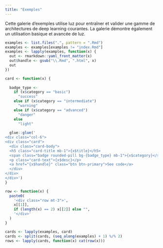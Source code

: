 ```yaml
---
title: "Exemples"
---
```


Cette galerie d'exemples utilise luz pour entraîner et valider une gamme de architectures de deep learning courantes. 
La galerie démontre également un utilisation basique et avancée de luz.


<div class="container">
```r
examples <- list.files(".", pattern = ".Rmd")
examples <- examples[examples != "index.Rmd"]
examples <- lapply(examples, function(x) {
  out <- rmarkdown::yaml_front_matter(x)
  out$handle <- gsub("\\.Rmd", ".html", x)
  out
})

card <- function(x) {
  
  badge_type <- 
    if (x$category == "basic") 
      "success" 
    else if (x$category == "intermediate")
      "warning"
    else if (x$category == "advanced")
      "danger"
    else
      "light"
  
  glue::glue('
<div class="col-6">
<div class="card">
  <div class="card-body">
  <h5 class="card-title mb-1">{x$title}</h5>
  <span class="badge rounded-pill bg-{badge_type} mb-1">{x$category}</span>
  <p class="card-text">{x$desc}</p>
  <a href="{x$handle}" class="btn btn-primary">See code</a>
  </div>
</div>
</div>')
}

row <- function(x) {
  paste0(
    '<div class="row mt-3">',
    x[[1]],
    if (length(x) == 2) x[[2]] else "",
    '</div>'
  )
}

cards <- lapply(examples, card)
cards <- split(cards, (seq_along(examples) + 1) %/% 2)
rows <- lapply(cards, function(x) cat(row(x)))
```
</div>



<!-- <div class="row"> -->
<!--   <div class="col-sm-6"> -->

<!--   <div class="card"> -->
<!--   <div class="card-body"> -->
<!--   <h5 class="card-title">Special title treatment</h5> -->
<!--   <p class="card-text">With supporting text below as a natural lead-in to additional content.</p> -->
<!--   <a href="#" class="btn btn-primary">Go somewhere</a> -->
<!--   </div> -->
<!--   </div> -->
<!--   </div> -->
<!--   <div class="col-sm-6"> -->
<!--   <div class="card"> -->
<!--   <div class="card-body"> -->
<!--   <h5 class="card-title">Special title treatment</h5> -->
<!--   <p class="card-text">With supporting text below as a natural lead-in to additional content.</p> -->
<!--   <a href="#" class="btn btn-primary">Go somewhere</a> -->
<!--   </div> -->
<!--   </div> -->
<!--   </div> -->
<!--   </div> -->
  
